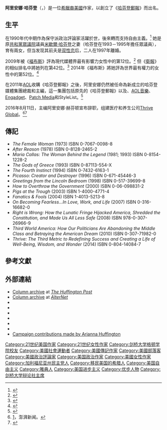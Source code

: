 {{noteTA
|G1=IT
|1=zh-hans:赫芬顿;zh-hant:哈芬登;
}}
{{Infobox writer <!-- for more information see [[:Template:Infobox_writer/doc|:Template:Infobox writer/doc]] -->
| name = 阿里安娜·哈芬登<br>Arianna Huffington
| image = Arianna Huffington 2012 Shankbone.JPG
| caption =
| pseudonym =
| birth_name = Ariánna Stasinopoúlou
| birth_date = {{Birth date and age|1950|7|15|mf=y}}
| birth_place = {{flag|Greece}}[[雅典|雅典]]
| death_date =
| death_place =
| alma_mater   = [[劍橋大學|劍橋大學]]
| spouse = [[米歇爾·哈芬登|米歇爾·哈芬登]]（1986–1997）
| occupation = 作家<br>企業家
| nationality = {{USA}}<br>{{GRE}}
| subject = [[政治|政治]]
| movement =
| notableworks =
| influences =
| influenced =
}}
'''阿里安娜·哈芬登'''（{{lang-en|Arianna Huffington}}，{{Bd|1950年|7月15日}}）是一位[[希臘裔美國人|希臘裔美國]]作家，以創立了《[[哈芬登郵報|哈芬登郵報]]》而出名。

== 生平 ==
在1990年代中期作為保守派政治評論家活躍於世，後來轉而支持自由主義。<ref>{{cite web |url=http://www.time.com/time/magazine/article/0,9171,1820145,00.html |work=Time |title=10 Questions for Arianna Huffington |date=July 3, 2008}}</ref> 她是原[[共和黨_(美國)|共和黨]][[美國眾議院|眾議院]]議員[[米歇爾·哈芬登|米歇爾·哈芬登]]之妻（哈芬登在1993－1995年擔任眾議員），育有兩女，但当发现其前夫是[[双性恋|双性恋]]后，二人在1997年離婚。

2009年被《[[福布斯|福布斯]]》評為現代媒體界最有影響力女性中的第12位。<ref>{{cite news |author=Kiri Blakeley |url=http://www.forbes.com/2009/07/14/most-influential-women-in-media-forbes-woman-power-women-oprah-winfrey_slide_13.html |title=In Pictures: The Most Influential Women In Media – No. 12: Arianna Huffington |publisher=Forbes.com |date=July 14, 2009 |accessdate=April 12, 2010 |archiveurl=https://web.archive.org/web/20100325225733/http://www.forbes.com/2009/07/14/most-influential-women-in-media-forbes-woman-power-women-oprah-winfrey_slide_13.html |archivedate=2010-03-25|deadurl=no }}</ref> 但《[[衛報|衛報]]》的相似排名中將她列在第42位。<ref>{{cite news |url=http://www.guardian.co.uk/media/2009/jul/11/arianna-huffington-mediaguardian-100-2009 |work=The Guardian |location=London |title=42. Arianna Huffington |date=July 13, 2009 |accessdate=April 7, 2010}}</ref> 2014年《福布斯》將她評為世界最有權力的女性中的第52位。<ref name=Forbes14>{{cite web|title=The World's 100 Most Powerful Women |url=http://www.forbes.com/power-women/list/2/#tab:overall|website=Forbes|publisher=Forbes|accessdate=26 June 2014}}</ref>

在2011年[[AOL|AOL]]收購《哈芬登郵報》之後，阿里安娜仍然被任命為新成立的哈芬登媒體集團總裁和主編，這一集團包括原先的《哈芬登郵報》以及、[[AOL音樂|AOL音樂]]、[[Engadget|Engadget]]、[[Patch_Media|Patch Media]]和StyleList。<ref name="AOL Press Release">{{cite web |url=http://www.huffingtonpost.com/2011/02/07/aol-huffington-post_n_819375.html |title=AOL Agrees To Acquire The Huffington Post |accessdate=February 7, 2011 |date=February 7, 2011 |work= |publisher=[[AOL|AOL]] |archiveurl=https://web.archive.org/web/20110207110857/http://www.huffingtonpost.com/2011/02/07/aol-huffington-post_n_819375.html |archivedate=2011年2月7日 |deadurl=no }}</ref>

2016年8月11日，主编阿里安娜·赫芬顿宣布辞职，组建医疗和养生公司[[Thrive_Global|Thrive Global]]。<ref>[http://www.thepaper.cn/newsDetail_forward_1512640]，澎湃新闻。</ref><ref>{{cite web|url=https://www.brit.co/arianna-huffington-healthy-well-being-advice/|title=The One Healthy Thing All Successful People Do, According to Arianna Huffington|date=May 22, 2018}}</ref>

== 傳記 ==
*''The Female Woman'' (1973) ISBN 0-7067-0098-8
*''After Reason'' (1978) ISBN 0-8128-2465-2
*''Maria Callas: The Woman Behind the Legend'' (1981; 1993) ISBN 0-8154-1228-2
*''The Gods of Greece'' (1993) ISBN 0-87113-554-X
*''The Fourth Instinct'' (1994) ISBN 0-7432-6163-1
*''Picasso: Creator and Destroyer'' (1996) ISBN 0-671-45446-3
*''Greetings from the Lincoln Bedroom'' (1998) ISBN 0-517-39699-8
*''How to Overthrow the Government'' (2000) ISBN 0-06-098831-2
*''Pigs at the Trough'' (2003) ISBN 1-4000-4771-4
*''Fanatics & Fools'' (2004) ISBN 1-4013-5213-8
*''On Becoming Fearless...In Love, Work, and Life'' (2007) ISBN 0-316-16682-0
*''Right is Wrong: How the Lunatic Fringe Hijacked America, Shredded the Constitution, and Made Us All Less Safe'' (2008) ISBN 978-0-307-26966-9
*''Third World America: How Our Politicians Are Abandoning the Middle Class and Betraying the American Dream'' (2010) ISBN 0-307-71982-0
*''Thrive: The Third Metric to Redefining Success and Creating a Life of Well-Being, Wisdom, and Wonder'' (2014) ISBN 0-804-14084-7

== 參考文獻 ==
{{Reflist}}

== 外部連結 ==
{{Commons category|Arianna Huffington}}
{{wikiquote}}
* [http://www.huffingtonpost.com/arianna-huffington Column archive] at ''[[The_Huffington_Post|The Huffington Post]]''
* [http://www.alternet.org/columnists/4261/ Column archive] at ''[[AlterNet|AlterNet]]''
*{{C-SPAN|ariannahuffington}}
*{{Charlie Rose view|243}}
*{{IMDb name|400251}}
*{{Guardiantopic|media/ariannahuffington}}
*{{NYTtopic|people/h/arianna_huffington}}
*{{Worldcat id|lccn-n50-53718}}
* [https://web.archive.org/web/20130827165930/http://www.newsmeat.com/celebrity_political_donations/Arianna_Huffington.php Campaign contributions made by Arianna Huffington]

{{Authority control}}
{{DEFAULTSORT:Huffington, Arianna}}
[[Category:21世纪美国作家|Category:21世纪美国作家]]
[[Category:21世纪女性作家|Category:21世纪女性作家]]
[[Category:剑桥大学格顿学院校友|Category:剑桥大学格顿学院校友]]
[[Category:美國社會運動者|Category:美國社會運動者]]
[[Category:美國傳記作家|Category:美國傳記作家]]
[[Category:美國部落客|Category:美國部落客]]
[[Category:美國政治評論家|Category:美國政治評論家]]
[[Category:美国政治作家|Category:美国政治作家]]
[[Category:美國女性作家|Category:美國女性作家]]
[[Category:加利福尼亚州民主党人|Category:加利福尼亚州民主党人]]
[[Category:移民美国的希腊人|Category:移民美国的希腊人]]
[[Category:美国自由主义|Category:美国自由主义]]
[[Category:雅典人|Category:雅典人]]
[[Category:美国进步主义|Category:美国进步主义]]
[[Category:优步人物|Category:优步人物]]
[[Category:剑桥大学辩论社主席|Category:剑桥大学辩论社主席]]